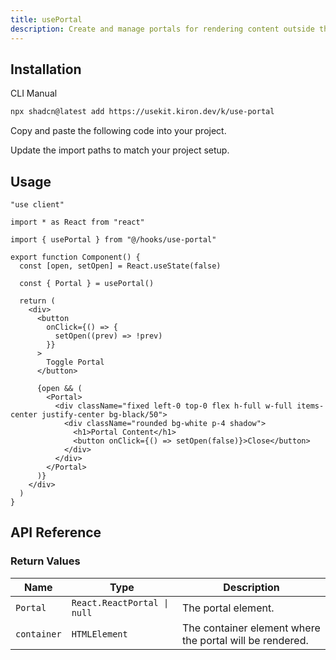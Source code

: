 ```yaml
---
title: usePortal
description: Create and manage portals for rendering content outside the component hierarchy.
---
```


<ComponentPreview name="use-portal-demo" />

## Installation

<CodeTabs>

<TabsList>
  <TabsTrigger value="cli">CLI</TabsTrigger>
  <TabsTrigger value="manual">Manual</TabsTrigger>
</TabsList>

<TabsContent value="cli">

```bash
npx shadcn@latest add https://usekit.kiron.dev/k/use-portal
```

</TabsContent>

<TabsContent value="manual">

<Steps>

<Step>Copy and paste the following code into your project.</Step>

<ComponentSource name="use-portal" />

<Step>Update the import paths to match your project setup.</Step>

</Steps>

</TabsContent>

</CodeTabs>

## Usage

```tsx {5, 10}
"use client"

import * as React from "react"

import { usePortal } from "@/hooks/use-portal"

export function Component() {
  const [open, setOpen] = React.useState(false)

  const { Portal } = usePortal()

  return (
    <div>
      <button
        onClick={() => {
          setOpen((prev) => !prev)
        }}
      >
        Toggle Portal
      </button>

      {open && (
        <Portal>
          <div className="fixed left-0 top-0 flex h-full w-full items-center justify-center bg-black/50">
            <div className="rounded bg-white p-4 shadow">
              <h1>Portal Content</h1>
              <button onClick={() => setOpen(false)}>Close</button>
            </div>
          </div>
        </Portal>
      )}
    </div>
  )
}
```

## API Reference

### Return Values

| Name        | Type                        | Description                                              |
| ----------- | --------------------------- | -------------------------------------------------------- |
| `Portal`    | `React.ReactPortal \| null` | The portal element.                                      |
| `container` | `HTMLElement`               | The container element where the portal will be rendered. |
